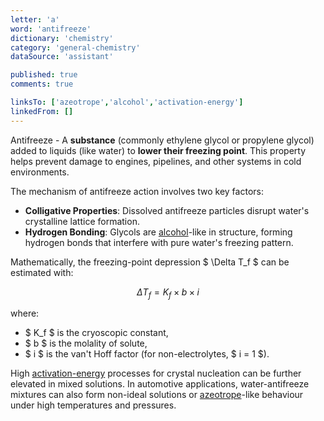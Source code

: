 ```yaml
---
letter: 'a'
word: 'antifreeze'
dictionary: 'chemistry'
category: 'general-chemistry'
dataSource: 'assistant'

published: true
comments: true

linksTo: ['azeotrope','alcohol','activation-energy']
linkedFrom: []
---
```


<a id="antifreeze">Antifreeze</a> - A **substance** (commonly ethylene glycol or propylene glycol) added to liquids (like water) to **lower their freezing point**. This property helps prevent damage to engines, pipelines, and other systems in cold environments.

The mechanism of antifreeze action involves two key factors:

- **Colligative Properties**: Dissolved antifreeze particles disrupt water's crystalline lattice formation.
- **Hydrogen Bonding**: Glycols are [alcohol](#alcohol)-like in structure, forming hydrogen bonds that interfere with pure water's freezing pattern.

Mathematically, the freezing-point depression $ \Delta T_f $ can be estimated with:

$$
\Delta T_f = K_f \times b \times i
$$

where:
- $ K_f $ is the cryoscopic constant,
- $ b $ is the molality of solute,
- $ i $ is the van't Hoff factor (for non-electrolytes, $ i = 1 $).

High [activation-energy](#activation_energy) processes for crystal nucleation can be further elevated in mixed solutions. In automotive applications, water-antifreeze mixtures can also form non-ideal solutions or [azeotrope](#azeotrope)-like behaviour under high temperatures and pressures.